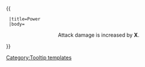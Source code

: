 {{ {{{1|Tooltip hover box}}}
  |title=Power
  |body=<center>Attack damage is increased by '''X'''.
</center>
}}<noinclude>[[Category:Tooltip templates]]</noinclude>